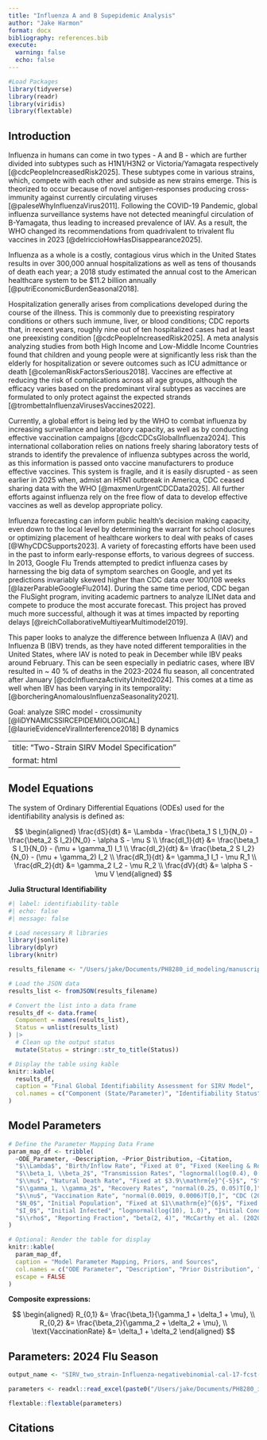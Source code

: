 ```yaml
---
title: "Influenza A and B Supepidemic Analysis"
author: "Jake Harmon"
format: docx
bibliography: references.bib
execute: 
  warning: false
  echo: false
---
```


```r
#Load Packages
library(tidyverse)
library(readr)
library(viridis) 
library(flextable)
```

## Introduction

Influenza in humans can come in two types - A and B - which are further divided into subtypes such as H1N1/H3N2 or Victoria/Yamagata respectively [@cdcPeopleIncreasedRisk2025]. These subtypes come in various strains, which, compete with each other and subside as new strains emerge. This is theorized to occur because of novel antigen-responses producing cross-immunity against currently circulating viruses [@paleseWhyInfluenzaVirus2011]. Following the COVID-19 Pandemic, global influenza surveillance systems have not detected meaningful circulation of B-Yamagata, thus leading to increased prevalence of IAV. As a result, the WHO changed its recommendations from quadrivalent to trivalent flu vaccines in 2023 [@delriccioHowHasDisappearance2025].

Influenza as a whole is a costly, contagious virus which in the United States results in over 300,000 annual hospitalizations as well as tens of thousands of death each year; a 2018 study estimated the annual cost to the American healthcare system to be \$11.2 billion annually [@putriEconomicBurdenSeasonal2018].

Hospitalization generally arises from complications developed during the course of the illness. This is commonly due to preexisting respiratory conditions or others such immune, liver, or blood conditions; CDC reports that, in recent years, roughly nine out of ten hospitalized cases had at least one preexisting condition [@cdcPeopleIncreasedRisk2025]. A meta analysis analyzing studies from both High Income and Low-Middle Income Countries found that children and young people were at significantly less risk than the elderly for hospitalization or severe outcomes such as ICU admittance or death [@colemanRiskFactorsSerious2018]. Vaccines are effective at reducing the risk of complications across all age groups, although the efficacy varies based on the predominant viral subtypes as vaccines are formulated to only protect against the expected strands [@trombettaInfluenzaVirusesVaccines2022].

Currently, a global effort is being led by the WHO to combat influenza by increasing surveillance and laboratory capacity, as well as by conducting effective vaccination campaigns [@cdcCDCsGlobalInfluenza2024]. This international collaboration relies on nations freely sharing laboratory tests of strands to identify the prevalence of influenza subtypes across the world, as this information is passed onto vaccine manufacturers to produce effective vaccines. This system is fragile, and it is easily disrupted - as seen earlier in 2025 when, admist an H5N1 outbreak in America, CDC ceased sharing data with the WHO [@maxmenUrgentCDCData2025]. All further efforts against influenza rely on the free flow of data to develop effective vaccines as well as develop appropriate policy.

Influenza forecasting can inform public health's decision making capacity, even down to the local level by determining the warrant for school closures or optimizing placement of healthcare workers to deal with peaks of cases [@WhyCDCSupports2023]. A variety of forecasting efforts have been used in the past to inform early-response efforts, to various degrees of success. In 2013, Google Flu Trends attempted to predict influenza cases by harnessing the big data of symptom searches on Google, and yet its predictions invariably skewed higher than CDC data over 100/108 weeks [@lazerParableGoogleFlu2014]. During the same time period, CDC began the FluSight program, inviting academic partners to analyze ILINet data and compete to produce the most accurate forecast. This project has proved much more successful, although it was at times impacted by reporting delays [@reichCollaborativeMultiyearMultimodel2019].

This paper looks to analyze the difference between Influenza A (IAV) and Influenza B (IBV) trends, as they have noted different temporalities in the United States, where IAV is noted to peak in December while IBV peaks around February. This can be seen especially in pediatric cases, where IBV resulted in \~ 40 % of deaths in the 2023-2024 flu season, all concentrated after January [@cdcInfluenzaActivityUnited2024]. This comes at a time as well when IBV has been varying in its temporality: [@borcheringAnomalousInfluenzaSeasonality2021].

Goal: analyze SIRC model - crossimunity [@liDYNAMICSSIRCEPIDEMIOLOGICAL] [@laurieEvidenceViralInterference2018] B dynamics

---
title: "Two-Strain SIRV Model Specification"
format: html
---

## Model Equations

The system of Ordinary Differential Equations (ODEs) used for the identifiability analysis is defined as:

$$
\begin{aligned}
\frac{dS}{dt} &= \Lambda - \frac{\beta_1 S I_1}{N_0} - \frac{\beta_2 S I_2}{N_0} - \alpha S - \mu S \\
\frac{dI_1}{dt} &= \frac{\beta_1 S I_1}{N_0} - (\mu + \gamma_1) I_1 \\
\frac{dI_2}{dt} &= \frac{\beta_2 S I_2}{N_0} - (\mu + \gamma_2) I_2 \\
\frac{dR_1}{dt} &= \gamma_1 I_1 - \mu R_1 \\
\frac{dR_2}{dt} &= \gamma_2 I_2 - \mu R_2 \\
\frac{dV}{dt} &= \alpha S - \mu V
\end{aligned}
$$

**Julia Structural Identifiability**

```r
#| label: identifiability-table
#| echo: false
#| message: false

# Load necessary R libraries
library(jsonlite)
library(dplyr)
library(knitr)

results_filename <- "/Users/jake/Documents/PH8280_id_modeling/manuscript/data/sirv_identifiability_final.json"

# Load the JSON data
results_list <- fromJSON(results_filename)

# Convert the list into a data frame
results_df <- data.frame(
  Component = names(results_list),
  Status = unlist(results_list)
) |>
  # Clean up the output status
  mutate(Status = stringr::str_to_title(Status))

# Display the table using kable
knitr::kable(
  results_df,
  caption = "Final Global Identifiability Assessment for SIRV Model",
  col.names = c("Component (State/Parameter)", "Identifiability Status")
)
```

## Model Parameters

```r
# Define the Parameter Mapping Data Frame
param_map_df <- tribble(
  ~ODE_Parameter, ~Description, ~Prior_Distribution, ~Citation,
  "$\\Lambda$", "Birth/Inflow Rate", "Fixed at 0", "Fixed (Keeling & Rohani, 2008)",
  "$\\beta_1, \\beta_2$", "Transmission Rates", "lognormal(log(0.4), 0.5)", "Biggerstaff et al. (2014)",
  "$\\mu$", "Natural Death Rate", "Fixed at $3.9\\mathrm{e}^{-5}$", "Standard Demographics (e.g., CDC)",
  "$\\gamma_1, \\gamma_2$", "Recovery Rates", "normal(0.25, 0.05)T[0,]", "Carrat et al. (2008)",
  "$\\nu$", "Vaccination Rate", "normal(0.0019, 0.0006)T[0,]", "CDC (2024)",
  "$N_0$", "Initial Population", "Fixed at $1\\mathrm{e}^{6}$", "Fixed Constant",
  "$I_0$", "Initial Infected", "lognormal(log(10), 1.0)", "Initial Condition (Fitted)",
  "$\\rho$", "Reporting Fraction", "beta(2, 4)", "McCarthy et al. (2020)"
)

# Optional: Render the table for display
knitr::kable(
  param_map_df,
  caption = "Model Parameter Mapping, Priors, and Sources",
  col.names = c("ODE Parameter", "Description", "Prior Distribution", "Citation / Source"),
  escape = FALSE 
)
```

**Composite expressions:**

$$
\begin{aligned}
R_{0,1} &= \frac{\beta_1}{\gamma_1 + \delta_1 + \mu}, \\
R_{0,2} &= \frac{\beta_2}{\gamma_2 + \delta_2 + \mu}, \\
\text{VaccinationRate} &= \delta_1 + \delta_2
\end{aligned}
$$

## Parameters: 2024 Flu Season

```r
output_name <- "SIRV_two_strain-Influenza-negativebinomial-cal-17-fcst-10"

parameters <- readxl::read_excel(paste0("/Users/jake/Documents/PH8280_id_modeling/manuscript/data/BayesianFitForecast/output/", output_name, "/parameters-", output_name, ".xlsx"))

flextable::flextable(parameters)
```

## Citations
